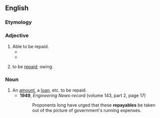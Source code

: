 ==English==

===Etymology===
{{suffix|repay|able|lang=en}}

===Adjective===
{{en-adj|-}}

# Able to be repaid.
#* {{quote-book|lang=en|year=2003 |title=The Atheist: Madalyn Murray O'Hair  |author=Bryan F. Le Beau  |page=30 |ISBN=0814752853 |passage=. I owe her a debt not '''repayable''' for how she has reared William. }}
#* {{quote-book|lang=en|year=2017|title=With the Smell of the Sheep |author=Francis, Pope, ‎Merola, Guiseppe  |page= |ISBN=1608336891 |passage=The debt for being alive, the debt for being loved is only '''repayable''' by mercy. }}
# {{lb|en|business|of a debt}} to be [[repaid]]; owing.

===Noun===
{{en-noun}}

# An [[amount]], a [[loan]], etc. to be repaid.
#* '''1949''', ''Engineering News-record'' (volume 143, part 2, page 17)
#*: Proponents long have urged that these '''repayables''' be taken out of the picture of government's running expenses.